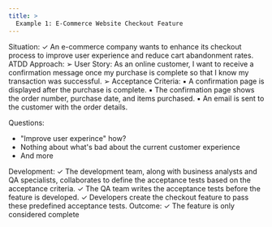```yaml
---
title: >
  Example 1: E-Commerce Website Checkout Feature
---
```



Situation:
✓ An e-commerce company wants to enhance its checkout process to improve user experience
and reduce cart abandonment rates.
ATDD Approach:
➢ User Story: As an online customer, I want to receive a confirmation message once my purchase
is complete so that I know my transaction was successful.
➢ Acceptance Criteria:
▪ A confirmation page is displayed after the purchase is complete.
▪ The confirmation page shows the order number, purchase date, and items purchased.
▪ An email is sent to the customer with the order details.

Questions:

- "Improve user experince" how?
- Nothing about what's bad about the current customer experience
- And more

Development:
✓ The development team, along with business analysts and QA specialists, collaborates to define
the acceptance tests based on the acceptance criteria.
✓ The QA team writes the acceptance tests before the feature is developed.
✓ Developers create the checkout feature to pass these predefined acceptance tests.
Outcome:
✓ The feature is only considered complete
